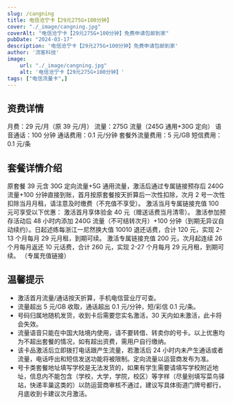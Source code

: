 ```yaml
---
slug: /cangning
title: 电信沧宁卡【29元275G+100分钟】
cover: "./_image/cangning.jpg"
coverAlt: "电信沧宁卡【29元275G+100分钟】免费申请包邮到家"
pubDate: "2024-03-17"
description: '电信沧宁卡【29元275G+100分钟】免费申请包邮到家'
author: '流客科技'
image:
    url: "./_image/cangning.jpg"
    alt: '电信沧宁卡【29元275G+100分钟】'
tags: ["电信流量卡",]
---
```



## 资费详情
月费：29 元/月（原 39 元/月）
流量：275G 流量（245G 通用+30G 定向）
语音通话：100 分钟
通话费用：0.1 元/分钟
套餐外流量费用：5 元/GB
短信费用：0.1 元/条

## 套餐详情介绍
原套餐 39 元含 30G 定向流量+5G 通用流量，激活后通过专属链接预存后 240G 流量+100 分钟直接到账，首月按原套餐按天折算后一次性扣除，次月 2 号一次性扣除当月月租，请注意及时缴费（不充值不享受）。
激活当月专属链接充值 100 元可享受以下优惠：
激活首月享体验金 40 元（赠送话费当月清零）。
激活参加预存活动后 48 小时内添加 240G 流量（不可结转次月）+100 分钟（到期无异议自动续约）。日起述练每浙江一尼然换大值 10010 退还话费，合计 120 元，实现 2-13 个月每月 29 元月租，到期可续。
激活专属链接充值 200 元，次月起连续 26 个月每月返还 10 元话费，合计 260 元，实现 2-27 个月每月 29 元月租，到期可续。
（专属充值链接）


## 温馨提示

* 激活首月流量/通话按天折算，手机电信营业厅可查。
* 流量超出 5 元/GB 收取，通话超出 0.1 元/分钟，短/彩信 0.1 元/条。
* 号码归属地随机发货，收到卡后需要您实名激活，30 天内如未激活，此卡将会失效。
* 流量语音只能在中国大陆境内使用，请不要转借、转卖你的号卡。以上优惠均为不超出套餐的情况，如有超出资费，需用户自行缴纳。
* 该卡品激活后立即拨打电话跟产生流量，若激活后 24 小时内未产生通话或者流量，电话呼出和短信发送功能将被限制。定向流量以运营商发布为准。
* 号卡类套餐地址填写学校是无法发货的，如果有学生需要请填写学校附近地址，信息内不能包含（学校，大学，学院，校区）等字样（尽量别填写菜鸟驿站，快递丰巢这类的）以防运营商审核不通过，建议写具体街道门牌号都行，月底收到卡建议次月激活。